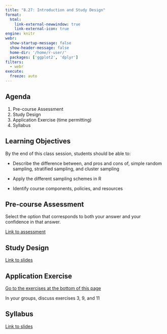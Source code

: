 ```yaml
---
title: "8.27: Introduction and Study Design"
format: 
  html:
    link-external-newwindow: true
    link-external-icon: true
engine: knitr
webr: 
  show-startup-message: false
  show-header-message: false
  home-dir: '/home/r-user/'
  packages: ['ggplot2', 'dplyr']
filters:
  - webr
execute:
  freeze: auto
---
```


## Agenda

1.  Pre-course Assessment
2.  Study Design
3.  Application Exercise (time permitting)
4.  Syllabus

## Learning Objectives

By the end of this class session, students should be able to:

-   Describe the difference between, and pros and cons of, simple random sampling, stratified sampling, and cluster sampling

-   Apply the different sampling schemes in R

-   Identify course components, policies, and resources

## Pre-course Assessment

Select the option that corresponds to both your answer and your confidence in that answer.

[Link to assessment](https://docs.google.com/forms/d/e/1FAIpQLScaE46wY6oCVlfqrib0qH6saFx_J1yKjNc6KUBFxAGbxfU3GA/viewform?usp=sf_link)

## Study Design

[Link to slides](studydesign_slides-speaker.html)

## Application Exercise

[Go to the exercises at the bottom of this page](https://openintro-ims.netlify.app/data-design)

In your groups, discuss exercises 3, 9, and 11

## Syllabus

[Link to slides](syllabusslides-speaker.html)
